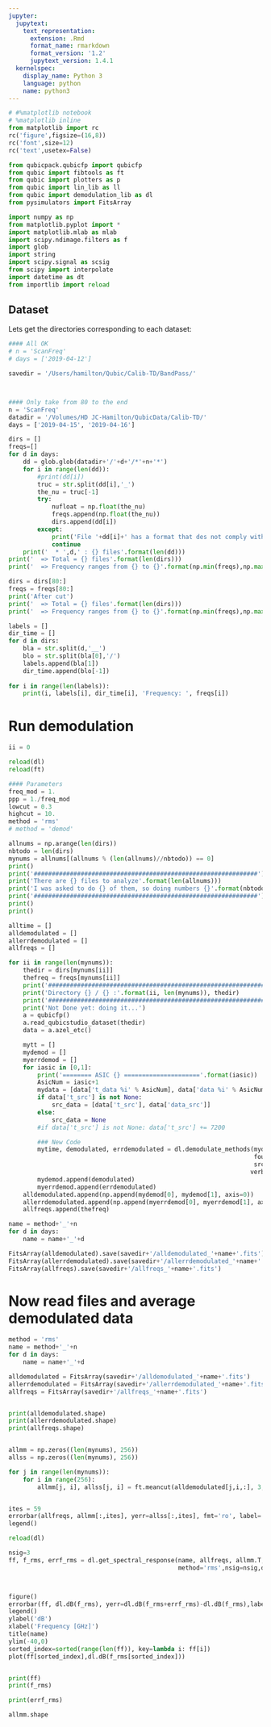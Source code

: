 ```yaml
---
jupyter:
  jupytext:
    text_representation:
      extension: .Rmd
      format_name: rmarkdown
      format_version: '1.2'
      jupytext_version: 1.4.1
  kernelspec:
    display_name: Python 3
    language: python
    name: python3
---
```


```python
# #%matplotlib notebook
# %matplotlib inline
from matplotlib import rc
rc('figure',figsize=(16,8))
rc('font',size=12)
rc('text',usetex=False)

from qubicpack.qubicfp import qubicfp
from qubic import fibtools as ft
from qubic import plotters as p
from qubic import lin_lib as ll
from qubic import demodulation_lib as dl
from pysimulators import FitsArray

import numpy as np
from matplotlib.pyplot import *
import matplotlib.mlab as mlab
import scipy.ndimage.filters as f
import glob
import string
import scipy.signal as scsig
from scipy import interpolate
import datetime as dt
from importlib import reload  

```

## Dataset
Lets get the directories corresponding to each dataset:

```python
#### All OK
# n = 'ScanFreq'
# days = ['2019-04-12']

savedir = '/Users/hamilton/Qubic/Calib-TD/BandPass/'



#### Only take from 80 to the end
n = 'ScanFreq'
datadir = '/Volumes/HD JC-Hamilton/QubicData/Calib-TD/'
days = ['2019-04-15', '2019-04-16']

dirs = []
freqs=[]
for d in days:
    dd = glob.glob(datadir+'/'+d+'/*'+n+'*')
    for i in range(len(dd)): 
        #print(dd[i])
        truc = str.split(dd[i],'_')
        the_nu = truc[-1]
        try:
            nufloat = np.float(the_nu)
            freqs.append(np.float(the_nu))
            dirs.append(dd[i])
        except:
            print('File '+dd[i]+' has a format that des not comply with expectations => rejected')
            continue
    print('  * ',d,' : {} files'.format(len(dd)))
print('  => Total = {} files'.format(len(dirs)))
print('  => Frequency ranges from {} to {}'.format(np.min(freqs),np.max(freqs)))

dirs = dirs[80:]
freqs = freqs[80:]
print('After cut')
print('  => Total = {} files'.format(len(dirs)))
print('  => Frequency ranges from {} to {}'.format(np.min(freqs),np.max(freqs)))

```

```python
labels = []
dir_time = []
for d in dirs:
    bla = str.split(d,'__')
    blo = str.split(bla[0],'/')
    labels.append(bla[1])
    dir_time.append(blo[-1])
    
for i in range(len(labels)): 
    print(i, labels[i], dir_time[i], 'Frequency: ', freqs[i])

```

# Run demodulation

```python
ii = 0

reload(dl)
reload(ft)

#### Parameters
freq_mod = 1.
ppp = 1./freq_mod
lowcut = 0.3
highcut = 10.
method = 'rms'
# method = 'demod'

allnums = np.arange(len(dirs))
nbtodo = len(dirs)
mynums = allnums[(allnums % (len(allnums)//nbtodo)) == 0]
print()
print('##############################################################')
print('There are {} files to analyze'.format(len(allnums)))
print('I was asked to do {} of them, so doing numbers {}'.format(nbtodo, mynums))
print('##############################################################')
print()
print()

alltime = []
alldemodulated = []
allerrdemodulated = []
allfreqs = []

for ii in range(len(mynums)):
    thedir = dirs[mynums[ii]]
    thefreq = freqs[mynums[ii]]
    print('##############################################################')
    print('Directory {} / {} :'.format(ii, len(mynums)), thedir)
    print('##############################################################')
    print('Not Done yet: doing it...')
    a = qubicfp()
    a.read_qubicstudio_dataset(thedir)
    data = a.azel_etc()

    mytt = []
    mydemod = []
    myerrdemod = []
    for iasic in [0,1]:
        print('======== ASIC {} ====================='.format(iasic))
        AsicNum = iasic+1
        mydata = [data['t_data %i' % AsicNum], data['data %i' % AsicNum]]
        if data['t_src'] is not None: 
            src_data = [data['t_src'], data['data_src']]
        else:
            src_data = None
        #if data['t_src'] is not None: data['t_src'] += 7200

        ### New Code
        mytime, demodulated, errdemodulated = dl.demodulate_methods(mydata, freq_mod, 
                                                                    fourier_cuts=[lowcut, highcut, None], 
                                                                    src_data_in = src_data,
                                                                   verbose=False, method=method, remove_noise=True)
        mydemod.append(demodulated)
        myerrdemod.append(errdemodulated)
    alldemodulated.append(np.append(mydemod[0], mydemod[1], axis=0))
    allerrdemodulated.append(np.append(myerrdemod[0], myerrdemod[1], axis=0))
    allfreqs.append(thefreq)

name = method+'_'+n
for d in days:
    name = name+'_'+d

FitsArray(alldemodulated).save(savedir+'/alldemodulated_'+name+'.fits')
FitsArray(allerrdemodulated).save(savedir+'/allerrdemodulated_'+name+'.fits')
FitsArray(allfreqs).save(savedir+'/allfreqs_'+name+'.fits')

```

# Now read files and average demodulated data

```python
method = 'rms'
name = method+'_'+n
for d in days:
    name = name+'_'+d

alldemodulated = FitsArray(savedir+'/alldemodulated_'+name+'.fits')
allerrdemodulated = FitsArray(savedir+'/allerrdemodulated_'+name+'.fits')
allfreqs = FitsArray(savedir+'/allfreqs_'+name+'.fits')


print(alldemodulated.shape)
print(allerrdemodulated.shape)
print(allfreqs.shape)


allmm = np.zeros((len(mynums), 256))
allss = np.zeros((len(mynums), 256))

for j in range(len(mynums)):
    for i in range(256):
        allmm[j, i], allss[j, i] = ft.meancut(alldemodulated[j,i,:], 3, med=True, disp=False)


ites = 59
errorbar(allfreqs, allmm[:,ites], yerr=allss[:,ites], fmt='ro', label='TES#{}'.format(ites+1))
legend()
```

```python
reload(dl)

nsig=3
ff, f_rms, errf_rms = dl.get_spectral_response(name, allfreqs, allmm.T, allss.T, 
                                               method='rms',nsig=nsig,directory=savedir)



figure()
errorbar(ff, dl.dB(f_rms), yerr=dl.dB(f_rms+errf_rms)-dl.dB(f_rms),label='rms', fmt='b.-',ls='none')
legend()
ylabel('dB')
xlabel('Frequency [GHz]')
title(name)
ylim(-40,0)
sorted_index=sorted(range(len(ff)), key=lambda i: ff[i])
plot(ff[sorted_index],dl.dB(f_rms[sorted_index]))


print(ff)
print(f_rms)

print(errf_rms)
```

```python
allmm.shape
```

```python

```
